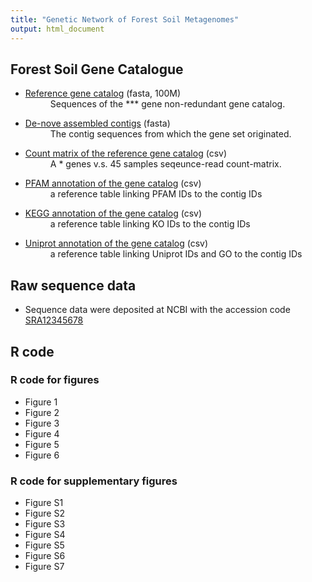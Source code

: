 ```yaml
---
title: "Genetic Network of Forest Soil Metagenomes"
output: html_document
---
```




## Forest Soil Gene Catalogue



- [Reference gene catalog](http://www.zju.edu.cn) (fasta, 100M)
: Sequences of the *** gene non-redundant gene catalog.
- [De-nove assembled contigs](http://www.zju.edu.cn) (fasta)
: The contig sequences from which the gene set originated.
- [Count matrix of the reference gene catalog](http://www.zju.edu.cn) (csv)
: A * genes v.s. 45 samples seqeunce-read count-matrix.
- [PFAM annotation of the gene catalog](http://www.zju.edu.cn) (csv)
: a reference table linking PFAM IDs to the contig IDs
- [KEGG annotation of the gene catalog](http://www.zju.edu.cn) (csv)
: a reference table linking KO IDs to the contig IDs
- [Uniprot annotation of the gene catalog](http://www.zju.edu.cn) (csv)
: a reference table linking Uniprot IDs and GO to the contig IDs

## Raw sequence data

- Sequence data were deposited at NCBI with the accession code [SRA12345678](http://www.zju.edu.cn)

## R code

### R code for figures

- Figure 1
- Figure 2
- Figure 3
- Figure 4
- Figure 5
- Figure 6

### R code for supplementary figures

- Figure S1
- Figure S2
- Figure S3
- Figure S4
- Figure S5
- Figure S6
- Figure S7



